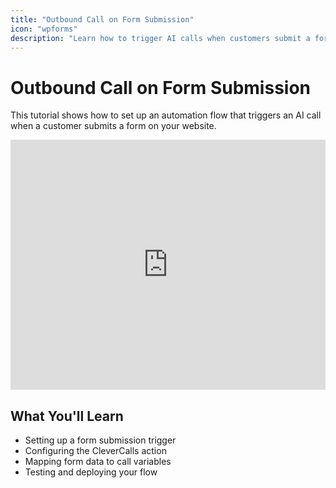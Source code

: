 ```yaml
---
title: "Outbound Call on Form Submission"
icon: "wpforms"
description: "Learn how to trigger AI calls when customers submit a form"
---
```


# Outbound Call on Form Submission

This tutorial shows how to set up an automation flow that triggers an AI call when a customer submits a form on your website.

<iframe
  width="100%"
  height="400"
  src="https://www.youtube.com/embed/YhHC72qV_Z4?si=9Ic3VHwV-QeL5YER"
  title="Tutorial: Outbound Call on Form Submission"
  frameBorder="0"
  allow="accelerometer; autoplay; clipboard-write; encrypted-media; gyroscope; picture-in-picture"
  allowFullScreen></iframe>

## What You'll Learn

- Setting up a form submission trigger
- Configuring the CleverCalls action
- Mapping form data to call variables
- Testing and deploying your flow
